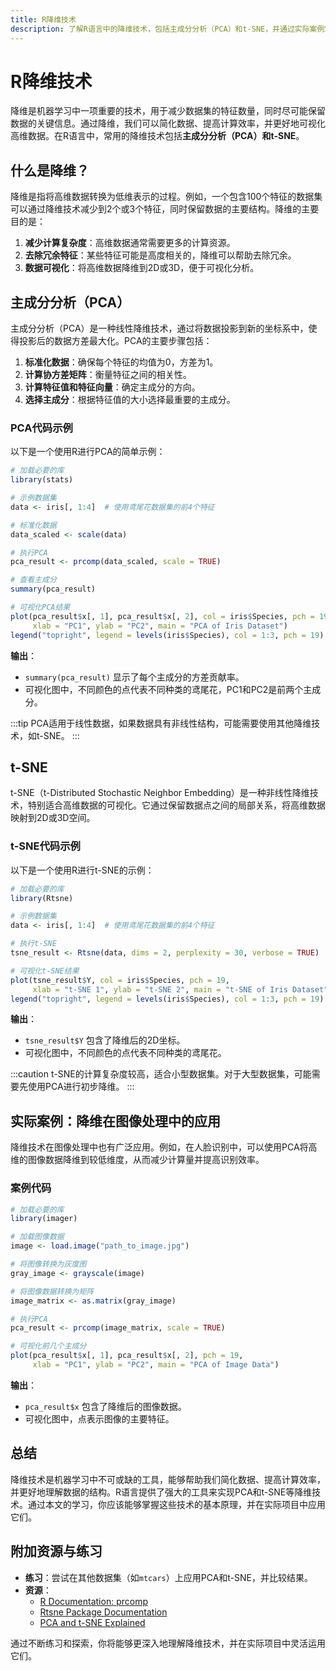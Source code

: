```yaml
---
title: R降维技术
description: 了解R语言中的降维技术，包括主成分分析（PCA）和t-SNE，并通过实际案例掌握其应用。
---
```


# R降维技术

降维是机器学习中一项重要的技术，用于减少数据集的特征数量，同时尽可能保留数据的关键信息。通过降维，我们可以简化数据、提高计算效率，并更好地可视化高维数据。在R语言中，常用的降维技术包括**主成分分析（PCA）**和**t-SNE**。

## 什么是降维？

降维是指将高维数据转换为低维表示的过程。例如，一个包含100个特征的数据集可以通过降维技术减少到2个或3个特征，同时保留数据的主要结构。降维的主要目的是：

1. **减少计算复杂度**：高维数据通常需要更多的计算资源。
2. **去除冗余特征**：某些特征可能是高度相关的，降维可以帮助去除冗余。
3. **数据可视化**：将高维数据降维到2D或3D，便于可视化分析。

## 主成分分析（PCA）

主成分分析（PCA）是一种线性降维技术，通过将数据投影到新的坐标系中，使得投影后的数据方差最大化。PCA的主要步骤包括：

1. **标准化数据**：确保每个特征的均值为0，方差为1。
2. **计算协方差矩阵**：衡量特征之间的相关性。
3. **计算特征值和特征向量**：确定主成分的方向。
4. **选择主成分**：根据特征值的大小选择最重要的主成分。

### PCA代码示例

以下是一个使用R进行PCA的简单示例：

```r
# 加载必要的库
library(stats)

# 示例数据集
data <- iris[, 1:4]  # 使用鸢尾花数据集的前4个特征

# 标准化数据
data_scaled <- scale(data)

# 执行PCA
pca_result <- prcomp(data_scaled, scale = TRUE)

# 查看主成分
summary(pca_result)

# 可视化PCA结果
plot(pca_result$x[, 1], pca_result$x[, 2], col = iris$Species, pch = 19, 
     xlab = "PC1", ylab = "PC2", main = "PCA of Iris Dataset")
legend("topright", legend = levels(iris$Species), col = 1:3, pch = 19)
```

**输出**：
- `summary(pca_result)` 显示了每个主成分的方差贡献率。
- 可视化图中，不同颜色的点代表不同种类的鸢尾花，PC1和PC2是前两个主成分。

:::tip
PCA适用于线性数据，如果数据具有非线性结构，可能需要使用其他降维技术，如t-SNE。
:::

## t-SNE

t-SNE（t-Distributed Stochastic Neighbor Embedding）是一种非线性降维技术，特别适合高维数据的可视化。它通过保留数据点之间的局部关系，将高维数据映射到2D或3D空间。

### t-SNE代码示例

以下是一个使用R进行t-SNE的示例：

```r
# 加载必要的库
library(Rtsne)

# 示例数据集
data <- iris[, 1:4]  # 使用鸢尾花数据集的前4个特征

# 执行t-SNE
tsne_result <- Rtsne(data, dims = 2, perplexity = 30, verbose = TRUE)

# 可视化t-SNE结果
plot(tsne_result$Y, col = iris$Species, pch = 19, 
     xlab = "t-SNE 1", ylab = "t-SNE 2", main = "t-SNE of Iris Dataset")
legend("topright", legend = levels(iris$Species), col = 1:3, pch = 19)
```

**输出**：
- `tsne_result$Y` 包含了降维后的2D坐标。
- 可视化图中，不同颜色的点代表不同种类的鸢尾花。

:::caution
t-SNE的计算复杂度较高，适合小型数据集。对于大型数据集，可能需要先使用PCA进行初步降维。
:::

## 实际案例：降维在图像处理中的应用

降维技术在图像处理中也有广泛应用。例如，在人脸识别中，可以使用PCA将高维的图像数据降维到较低维度，从而减少计算量并提高识别效率。

### 案例代码

```r
# 加载必要的库
library(imager)

# 加载图像数据
image <- load.image("path_to_image.jpg")

# 将图像转换为灰度图
gray_image <- grayscale(image)

# 将图像数据转换为矩阵
image_matrix <- as.matrix(gray_image)

# 执行PCA
pca_result <- prcomp(image_matrix, scale = TRUE)

# 可视化前几个主成分
plot(pca_result$x[, 1], pca_result$x[, 2], pch = 19, 
     xlab = "PC1", ylab = "PC2", main = "PCA of Image Data")
```

**输出**：
- `pca_result$x` 包含了降维后的图像数据。
- 可视化图中，点表示图像的主要特征。

## 总结

降维技术是机器学习中不可或缺的工具，能够帮助我们简化数据、提高计算效率，并更好地理解数据的结构。R语言提供了强大的工具来实现PCA和t-SNE等降维技术。通过本文的学习，你应该能够掌握这些技术的基本原理，并在实际项目中应用它们。

## 附加资源与练习

- **练习**：尝试在其他数据集（如`mtcars`）上应用PCA和t-SNE，并比较结果。
- **资源**：
  - [R Documentation: prcomp](https://www.rdocumentation.org/packages/stats/versions/3.6.2/topics/prcomp)
  - [Rtsne Package Documentation](https://cran.r-project.org/web/packages/Rtsne/Rtsne.pdf)
  - [PCA and t-SNE Explained](https://distill.pub/2016/misread-tsne/)

通过不断练习和探索，你将能够更深入地理解降维技术，并在实际项目中灵活运用它们。
